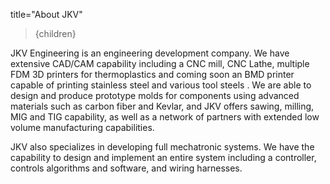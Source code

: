   title="About JKV"
>{children}</MdxWrapper>

JKV Engineering is an engineering development company. We have extensive CAD/CAM capability including a CNC mill, CNC Lathe, multiple FDM 3D printers for thermoplastics and coming soon an BMD printer capable of printing stainless steel and various tool steels . We are able to design and produce prototype molds for components using advanced materials such as carbon fiber and Kevlar, and JKV offers sawing, milling, MIG and TIG capability, as well as a network of partners with extended low volume manufacturing capabilities.

JKV also specializes in developing full mechatronic systems. We have the capability to design and implement an entire system including a controller, controls algorithms and software, and wiring harnesses.
